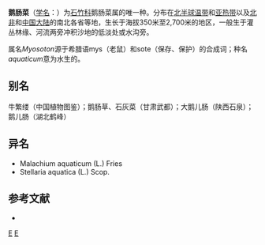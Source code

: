 {{Speciesbox
| taxon = Myosoton aquaticum
| image = Myosoton_aquaticum1.jpg
| binomial_authority = (L.) Moench, 1794
}}

'''鹅肠菜'''（[[学名|学名]]：{{lang|la|''Myosoton aquaticum''}}）为[[石竹科|石竹科]]鹅肠菜属的唯一种。分布在[[北半球|北半球]][[温带|温带]]和[[亚热带|亚热带]]以及[[北非|北非]]和[[中国大陆|中国大陆]]的南北各省等地，生长于海拔350米至2,700米的地区，一般生于灌丛林缘、河流两旁冲积沙地的低淡处或水沟旁。

属名''Myosoton''源于希腊语mys（老鼠）和sote（保存、保护）的合成词；种名''aquaticum''意为水生的。

== 别名 ==
牛繁缕（中国植物图鉴）；鹅肠草、石灰菜（甘肃武都）；大鹅儿肠（陕西石泉）；鹅儿肠（湖北鹤峰）

== 异名 ==
* Malachium aquaticum (L.) Fries
* Stellaria aquatica (L.) Scop.

== 参考文献 ==
<div class="references-small">
* {{cite web| url =http://www.bioinfo.cn/db05/KmzwSpecies.php?action=view&id=2434| title =鹅肠菜| work =《中国高等植物数据库全库》| publisher =中国科学院微生物研究所| author =昆明植物研究所| accessdate =2009-02-23| deadurl =yes| archiveurl =https://web.archive.org/web/20160305052512/http://www.bioinfo.cn/db05/KmzwSpecies.php?action=view&id=2434| archivedate =2016-03-05}}
</div>

{{Commonscat|Myosoton aquaticum}}

{{Taxonbar}}

[[Category:鹅肠菜属|E]]
[[Category:_1794年描述的植物|E]]